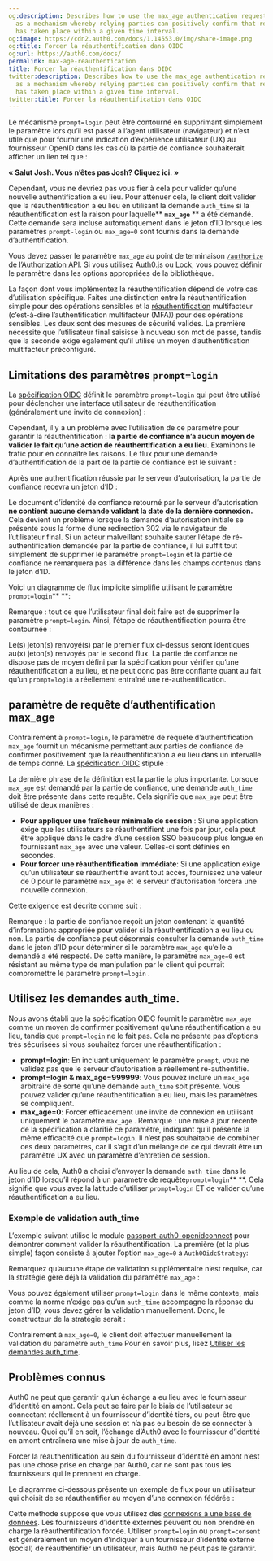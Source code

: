 ```yaml
---
og:description: Describes how to use the max_age authentication request parameter
  as a mechanism whereby relying parties can positively confirm that re-authentication
  has taken place within a given time interval.
og:image: https://cdn2.auth0.com/docs/1.14553.0/img/share-image.png
og:title: Forcer la réauthentification dans OIDC
og:url: https://auth0.com/docs/
permalink: max-age-reauthentication
title: Forcer la réauthentification dans OIDC
twitter:description: Describes how to use the max_age authentication request parameter
  as a mechanism whereby relying parties can positively confirm that re-authentication
  has taken place within a given time interval.
twitter:title: Forcer la réauthentification dans OIDC
---
```


Le mécanisme `prompt=login` peut être contourné en supprimant simplement le paramètre lors qu’il est passé à l’agent utilisateur (navigateur) et n’est utile que pour fournir une indication d’expérience utilisateur (UX) au fournisseur OpenID dans les cas où la partie de confiance souhaiterait afficher un lien tel que :

**« Salut Josh. Vous n’êtes pas Josh? Cliquez ici. »**

Cependant, vous ne devriez pas vous fier à cela pour valider qu’une nouvelle authentification a eu lieu. Pour atténuer cela, le client doit valider que la réauthentification a eu lieu en utilisant la demande `auth_time` si la réauthentification est la raison pour laquelle** **`max_age`** ** a été demandé. Cette demande sera incluse automatiquement dans le jeton d’ID lorsque les paramètres `prompt-login` ou `max_age=0` sont fournis dans la demande d’authentification.

Vous devez passer le paramètre `max_age` au point de terminaison [`/authorize` de l’Authorization API](/api/authentication). Si vous utilisez [Auth0.js](/libraries/auth0js) ou [Lock](/libraries/lock/lock-authentication-parameters), vous pouvez définir le paramètre dans les options appropriées de la bibliothèque.

La façon dont vous implémentez la réauthentification dépend de votre cas d’utilisation spécifique. Faites une distinction entre la réauthentification simple pour des opérations sensibles et la [réauthentification](/mfa/step-up-authentication) multifacteur (c’est-à-dire l’authentification multifacteur (MFA)) pour des opérations sensibles. Les deux sont des mesures de sécurité valides. La première nécessite que l’utilisateur final saisisse à nouveau son mot de passe, tandis que la seconde exige également qu’il utilise un moyen d’authentification multifacteur préconfiguré.

## Limitations des paramètres `prompt=login`

La [spécification OIDC](https://openid.net/specs/openid-connect-core-1_0.html#AuthRequest) définit le paramètre `prompt=login` qui peut être utilisé pour déclencher une interface utilisateur de réauthentification (généralement une invite de connexion) :



Cependant, il y a un problème avec l’utilisation de ce paramètre pour garantir la réauthentification : **la partie de confiance n’a aucun moyen de valider le fait qu’une action de réauthentification a eu lieu**. Examinons le trafic pour en connaître les raisons. Le flux pour une demande d’authentification de la part de la partie de confiance est le suivant :



Après une authentification réussie par le serveur d’autorisation, la partie de confiance recevra un jeton d’ID :



Le document d’identité de confiance retourné par le serveur d’autorisation **ne contient aucune demande validant la date de la dernière connexion.** Cela devient un problème lorsque la demande d’autorisation initiale se présente sous la forme d’une redirection 302 via le navigateur de l’utilisateur final.  Si un acteur malveillant souhaite sauter l’étape de ré-authentification demandée par la partie de confiance, il lui suffit tout simplement de supprimer le paramètre `prompt=login` et la partie de confiance ne remarquera pas la différence dans les champs contenus dans le jeton d’ID.

Voici un diagramme de flux implicite simplifié utilisant le paramètre `prompt=login`** **:

Remarque : tout ce que l’utilisateur final doit faire est de supprimer le paramètre `prompt=login`. Ainsi, l’étape de réauthentification pourra être contournée :

Le(s) jeton(s) renvoyé(s) par le premier flux ci-dessus seront identiques au(x) jeton(s) renvoyés par le second flux.  La partie de confiance ne dispose pas de moyen défini par la spécification pour vérifier qu’une réauthentification a eu lieu, et ne peut donc pas être confiante quant au fait qu’un `prompt=login` a réellement entraîné une ré-authentification.

## paramètre de requête d’authentification max_age

Contrairement à `prompt=login`, le paramètre de requête d’authentification `max_age` fournit un mécanisme permettant aux parties de confiance de confirmer positivement que la réauthentification a eu lieu dans un intervalle de temps donné.  La [spécification OIDC](https://openid.net/specs/openid-connect-core-1_0.html#AuthRequest) stipule :



La dernière phrase de la définition est la partie la plus importante. Lorsque `max_age` est demandé par la partie de confiance, une demande `auth_time` doit être présente dans cette requête. Cela signifie que `max_age` peut être utilisé de deux manières :

* **Pour appliquer une fraîcheur minimale de session** : Si une application exige que les utilisateurs se réauthentifient une fois par jour, cela peut être appliqué dans le cadre d’une session SSO beaucoup plus longue en fournissant `max_age` avec une valeur. Celles-ci sont définies en secondes.
* **Pour forcer une réauthentification immédiate**: Si une application exige qu’un utilisateur se réauthentifie avant tout accès, fournissez une valeur de 0 pour le paramètre `max_age` et le serveur d’autorisation forcera une nouvelle connexion.

Cette exigence est décrite comme suit :

Remarque : la partie de confiance reçoit un jeton contenant la quantité d’informations appropriée pour valider si la réauthentification a eu lieu ou non. La partie de confiance peut désormais consulter la demande `auth_time` dans le jeton d’ID pour déterminer si le paramètre `max_age` qu’elle a demandé a été respecté. De cette manière, le paramètre `max_age=0` est résistant au même type de manipulation par le client qui pourrait compromettre le paramètre `prompt=login` .



## Utilisez les demandes auth_time.

Nous avons établi que la spécification OIDC fournit le paramètre `max_age` comme un moyen de confirmer positivement qu’une réauthentification a eu lieu, tandis que `prompt=login` ne le fait pas. Cela ne présente pas d’options très sécurisées si vous souhaitez forcer une réauthentification :

* **prompt=login**: En incluant uniquement le paramètre `prompt`, vous ne validez pas que le serveur d’autorisation a réellement ré-authentifié.
* **prompt=login & max_age=999999**: Vous pouvez inclure un `max_age` arbitraire de sorte qu’une demande `auth_time` soit présente.  Vous pouvez valider qu’une réauthentification a eu lieu, mais les paramètres se compliquent.
* **max_age=0**: Forcer efficacement une invite de connexion en utilisant uniquement le paramètre `max_age` .  Remarque : une mise à jour récente de la spécification a clarifié ce paramètre, indiquant qu’il présente la même efficacité que `prompt=login`. Il n’est pas souhaitable de combiner ces deux paramètres, car il s’agit d’un mélange de ce qui devrait être un paramètre UX avec un paramètre d’entretien de session.

Au lieu de cela, Auth0 a choisi d’envoyer la demande `auth_time` dans le jeton d’ID lorsqu’il répond à un paramètre de requête`prompt=login`** **. Cela signifie que vous avez la latitude d’utiliser `prompt=login` ET de valider qu’une réauthentification a eu lieu.

### Exemple de validation auth_time



L’exemple suivant utilise le module [passport-auth0-openidconnect](https://github.com/auth0/passport-auth0-openidconnect) pour démontrer comment valider la réauthentification. La première (et la plus simple) façon consiste à ajouter l’option `max_age=0` à `Auth0OidcStrategy`:



Remarquez qu’aucune étape de validation supplémentaire n’est requise, car la stratégie gère déjà la validation du paramètre `max_age` :



Vous pouvez également utiliser `prompt=login` dans le même contexte, mais comme la norme n’exige pas qu’un `auth_time` accompagne la réponse du jeton d’ID, vous devez gérer la validation manuellement. Donc, le constructeur de la stratégie serait :



Contrairement à `max_age=0`, le client doit effectuer manuellement la validation du paramètre `auth_time` Pour en savoir plus, lisez [Utiliser les demandes auth_time](/authenticate/login/max-age-reauthentication#use-auth_time-claims).



## Problèmes connus

Auth0 ne peut que garantir qu’un échange a eu lieu avec le fournisseur d’identité en amont. Cela peut se faire par le biais de l’utilisateur se connectant réellement à un fournisseur d’identité tiers, ou peut-être que l’utilisateur avait déjà une session et n’a pas eu besoin de se connecter à nouveau. Quoi qu’il en soit, l’échange d’Auth0 avec le fournisseur d’identité en amont entraînera une mise à jour de `auth_time`.

Forcer la réauthentification au sein du fournisseur d’identité en amont n’est pas une chose prise en charge par Auth0, car ne sont pas tous les fournisseurs qui le prennent en charge.

Le diagramme ci-dessous présente un exemple de flux pour un utilisateur qui choisit de se réauthentifier au moyen d’une connexion fédérée :

Cette méthode suppose que vous utilisez des [connexions à une base de données](/connections/database). Les fournisseurs d’identité externes peuvent ou non prendre en charge la réauthentification forcée. Utiliser `prompt=login` ou `prompt=consent`  est généralement un moyen d’indiquer à un fournisseur d’identité externe (social) de réauthentifier un utilisateur, mais Auth0 ne peut pas le garantir.